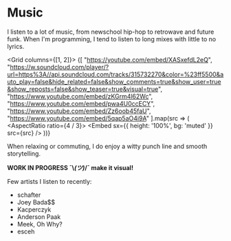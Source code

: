 

<PageLayout>

# Music

I listen to a lot of music, from newschool hip-hop to retrowave and future funk.
When I'm programming, I tend to listen to long mixes with little to no lyrics.

<Grid columns={[1, 2]}>
  {[
    "https://youtube.com/embed/XASxefdL2eQ",
    "https://w.soundcloud.com/player/?url=https%3A//api.soundcloud.com/tracks/315732270&color=%23ff5500&auto_play=false&hide_related=false&show_comments=true&show_user=true&show_reposts=false&show_teaser=true&visual=true",
    "https://www.youtube.com/embed/zKGrm4l62Wc",
    "https://www.youtube.com/embed/pwa4U0ccECY",
    "https://www.youtube.com/embed/Zz6oob45faU",
    "https://www.youtube.com/embed/5qap5aO4i9A"
  ].map(src => (
    <AspectRatio ratio={4 / 3}>
      <Embed sx={{ height: '100%', bg: 'muted' }} src={src} />
    </AspectRatio>
  ))}
</Grid>

When relaxing or commuting, I do enjoy a witty punch line and smooth storytelling.

**WORK IN PROGRESS ¯\\_(ツ)_/¯ make it visual!**

Few artists I listen to recently:

- schafter
- Joey Bada$$
- Kacperczyk
- Anderson Paak
- Meek, Oh Why?
- esceh

</PageLayout>

